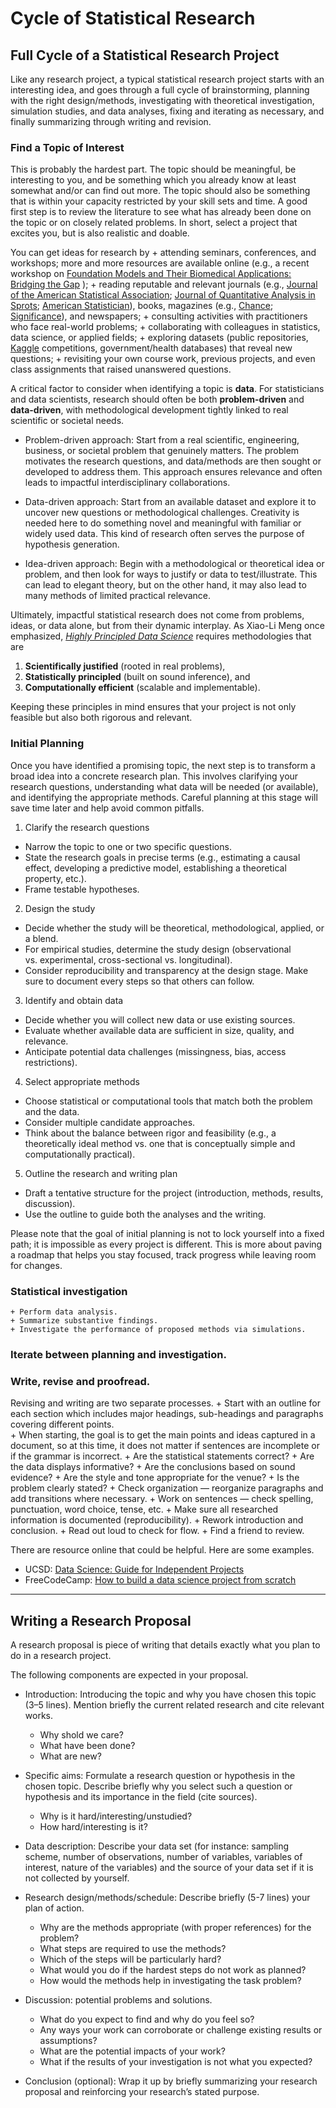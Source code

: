 # Cycle of Statistical Research


## Full Cycle of a Statistical Research Project
Like any research project, a typical statistical research project starts with an
interesting idea, and goes through a full cycle of brainstorming, planning with 
the
right design/methods, investigating with theoretical investigation, 
simulation studies, and data analyses,
fixing and iterating as necessary, and finally summarizing through 
writing and revision.


### Find a Topic of Interest

This is probably the hardest part. 
   The topic should be meaningful, be interesting to you, and be something 
   which you already know at least somewhat and/or can find out more. The topic 
   should
   also be something that is within your capacity restricted by your skill sets
   and time. A good first step is to review the literature to see what has 
   already been done on the topic or on closely related problems. 
   In short, select a project that excites you, but is also realistic and doable.
   
   You can get ideas for research by 
    + attending seminars, conferences, and workshops; more and more resources
    are available online (e.g., a recent workshop on 
    [Foundation Models and Their Biomedical Applications: Bridging the Gap](https://statsupai.org/quarto_web/site/posts/2025-birs-workshop-day-1.html#workshop-at-birs-overview) );
    + reading reputable and relevant journals (e.g., 	[Journal of the American Statistical Association](https://www.tandfonline.com/journals/uasa20);
	[Journal of Quantitative Analysis in Sprots](https://www.degruyter.com/journal/key/jqas/html?lang=en);
	[American Statistician](https://www.tandfonline.com/journals/utas20)),
     books, magazines 
     (e.g., [Chance](https://www.tandfonline.com/journals/ucha20); [Significance](https://academic.oup.com/jrssig)), and newspapers;
    + consulting activities with practitioners who face real-world problems;
    + collaborating with colleagues in statistics, data science, or 
    applied fields;
    + exploring datasets (public repositories, [Kaggle](https://www.kaggle.com) competitions, 
    government/health databases) that reveal new questions;
    + revisiting your own course work, previous projects, and even class assignments that 
    raised unanswered questions.
    
A critical factor to consider when identifying a topic is **data**. 
For statisticians and data scientists, research should often be 
both **problem-driven** and **data-driven**, with methodological development 
tightly linked to real scientific or societal needs.

* Problem-driven approach: Start from a real scientific, engineering, business, 
or societal problem that genuinely matters. The problem motivates the research 
questions, and data/methods are then sought or developed to address them. 
This approach ensures relevance and often leads to impactful interdisciplinary 
collaborations.

* Data-driven approach: Start from an available dataset and explore it to 
uncover new questions or methodological challenges. Creativity is needed 
here to do something novel and meaningful with familiar or widely used data. This
kind of research often serves the purpose of hypothesis generation. 

* Idea-driven approach: Begin with a methodological or theoretical idea or 
problem, and then look for ways to justify or data to test/illustrate. 
This can lead to elegant theory, but on the other hand, it may also lead to 
many methods of limited practical relevance. 


Ultimately, impactful statistical research does not come from problems, ideas, or data 
alone, but from their dynamic interplay. As Xiao-Li Meng once emphasized, 
[*Highly Principled Data Science*](https://www.sciencedirect.com/science/article/abs/pii/S0167715218300981) 
requires methodologies that are

1. **Scientifically justified** (rooted in real problems),
2. **Statistically principled** (built on sound inference), and
3. **Computationally efficient** (scalable and implementable).

Keeping these principles in mind ensures that your project is not only feasible 
but also both rigorous and relevant.

	


### Initial Planning

Once you have identified a promising topic, the next step is to transform a 
broad idea into a concrete research plan. This involves clarifying your 
research questions, understanding what data will be needed (or available), 
and identifying the appropriate methods. Careful planning at this stage 
will save time later and help avoid common pitfalls.

1. Clarify the research questions

* Narrow the topic to one or two specific questions.
* State the research goals in precise terms (e.g., estimating a causal effect, 
developing a predictive model, establishing a theoretical property, etc.).
* Frame testable hypotheses. 

2. Design the study

* Decide whether the study will be theoretical, 
methodological, applied, or a blend.
* For empirical studies, determine the study design 
(observational vs. experimental, cross-sectional vs. longitudinal).
* Consider reproducibility and transparency 
at the design stage. Make sure to document every steps so that others can follow.

3. Identify and obtain data

* Decide whether you will collect new data or use existing sources.
* Evaluate whether available data are sufficient in size, quality, and relevance.
* Anticipate potential data challenges (missingness, bias, access restrictions).

4. Select appropriate methods

* Choose statistical or computational tools that match both the problem and the data.
* Consider multiple candidate approaches.
* Think about the balance between rigor and feasibility 
(e.g., a theoretically ideal method vs. one that is conceptually simple and 
computationally practical).

5. Outline the research and writing plan

* Draft a tentative structure for the project 
(introduction, methods, results, discussion).
* Use the outline to guide both the analyses and the writing.


Please note that the goal of initial planning is not to lock yourself into 
a fixed path; it is impossible as every project is different. 
This is more about paving
a roadmap that helps you stay focused, track progress while leaving room for changes.


    
### Statistical investigation 

    + Perform data analysis.
    + Summarize substantive findings.
    + Investigate the performance of proposed methods via simulations.
    
    
### Iterate between planning and investigation.


### Write, revise and proofread. 

Revising and writing are two separate processes.
    + Start with an outline for each section which includes major headings, 
      sub-headings and paragraphs covering different points.  
    + When starting, the goal is to get the main points and ideas captured in a 
      document, so at this time, it does not matter if sentences are incomplete 
      or if the grammar is incorrect.
    + Are the statistical statements correct?
    + Are the data displays informative?
    + Are the conclusions based on sound evidence?
    + Are the style and tone appropriate for the venue?
    + Is the problem clearly stated?
    + Check organization --- reorganize paragraphs and add transitions where 
      necessary.
    + Work on sentences --- check spelling, punctuation, word choice, tense, etc.
    + Make sure all researched information is documented (reproducibility).
    + Rework introduction and conclusion.
    + Read out loud to check for flow.
    + Find a friend to review.


There are resource online that could be helpful. Here are some
examples.

+ UCSD: [Data Science: Guide for Independent Projects](https://ucsd.libguides.com/data-science/projects)
+ FreeCodeCamp: [How to build a data science project from scratch](https://www.freecodecamp.org/news/how-to-build-a-data-science-project-from-scratch-dc4f096a62a1/)


---

## Writing a Research Proposal

A research proposal is piece of writing that details exactly what you plan to do
in a research project.


The following components are expected in your proposal.

+ Introduction: Introducing the topic and why you have chosen this
  topic (3--5 lines). Mention briefly the current related research and
  cite relevant works.
    - Why shold we care?
    - What have been done?
    - What are new?
  
+ Specific aims: Formulate a research question or hypothesis in the
  chosen topic. Describe briefly why you select such a question or
  hypothesis and its importance in the field (cite sources).
    - Why is it hard/interesting/unstudied?
    - How hard/interesting is it?

+ Data description: Describe your data set (for instance: sampling
  scheme, number of observations, number of variables, variables of
  interest, nature of the variables) and the source of your data set
  if it is not collected by yourself.

+ Research design/methods/schedule: 
  Describe briefly (5-7 lines) your plan of action. 
    - Why are the methods appropriate (with proper references) for the
      problem?
    - What steps are required to use the methods?
    - Which of the steps will be particularly hard?
    - What would you do if the hardest steps do not work as planned?
    - How would the methods help in investigating the task problem?

+ Discussion: potential problems and solutions.
    - What do you expect to find and why do you feel so? 
    - Any ways your work can corroborate or challenge existing results
      or assumptions?
    - What are the potential impacts of your work?
    - What if the results of your investigation is not what you
      expected?

+ Conclusion (optional):  Wrap it up by briefly summarizing your
  research proposal and reinforcing your research’s stated purpose.
